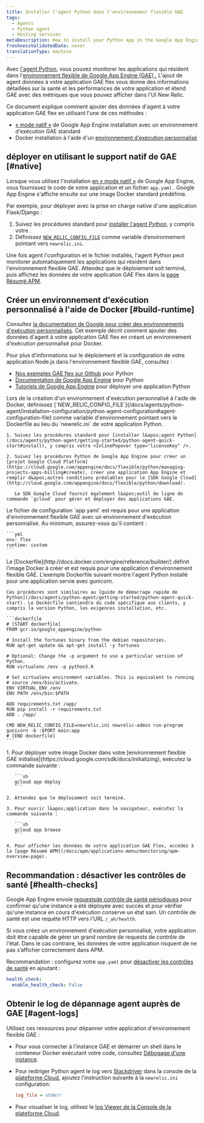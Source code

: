 ```yaml
---
title: Installer l'agent Python dans l'environnement flexible GAE
tags:
  - Agents
  - Python agent
  - Hosting services
metaDescription: How to install your Python app in the Google App Engine (GAE) flexible environment.
freshnessValidatedDate: never
translationType: machine
---
```


Avec [l&apos;agent Python](/docs/agents/python-agent/getting-started/introduction-new-relic-python), vous pouvez monitorer les applications qui résident dans l&apos;[environnement flexible de Google App Engine (GAE) .](https://cloud.google.com/appengine/docs/flexible/python/) L&apos;ajout de agent données à votre application GAE flex vous donne des informations détaillées sur la santé et les performances de votre application et étend GAE avec des métriques que vous pouvez afficher dans l&apos;UI New Relic.

Ce document explique comment ajouter des données d&apos;agent à votre application GAE flex en utilisant l&apos;une de ces méthodes :

* [« mode natif »](/docs/accounts-partnerships/partnerships/google-cloud-platform-gcp/google-app-engine-environment#native-mode) de Google App Engine installation avec un environnement d&apos;exécution GAE standard
* Docker installation à l&apos;aide d&apos;un [environnement d&apos;exécution personnalisé](https://cloud.google.com/appengine/docs/flexible/custom-runtimes/about-custom-runtimes)

## déployer en utilisant le support natif de GAE [#native]

Lorsque vous utilisez l&apos;installation [en « mode natif »](/docs/accounts-partnerships/partnerships/google-cloud-platform-gcp/google-app-engine-environment#native-mode) de Google App Engine, vous fournissez le code de votre application et un fichier `app.yaml` . Google App Engine s&apos;affiche ensuite sur une image Docker standard prédéfinie.

Par exemple, pour déployer avec la prise en charge native d&apos;une application Flask/Django :

1. Suivez les procédures standard pour [installer l&apos;agent Python](/docs/agents/python-agent/getting-started/python-agent-quick-start#install), y compris votre <InlinePopover type="licenseKey" />.
2. Définissez [`NEW_RELIC_CONFIG_FILE`](/docs/agents/python-agent/installation-configuration/python-agent-configuration#agent-configuration-file) comme variable d’environnement pointant vers `newrelic.ini`.

Une fois agent l&apos;configuration et le fichier installés, l&apos;agent Python peut monitorer automatiquement les applications qui résident dans l&apos;environnement flexible GAE. Attendez que le déploiement soit terminé, puis affichez les données de votre application GAE Flex dans la [page Résumé APM](/docs/apm/applications-menu/monitoring/apm-overview-page).

## Créer un environnement d&apos;exécution personnalisé à l&apos;aide de Docker [#build-runtime]

Consultez [la documentation de Google pour créer des environnements d&apos;exécution personnalisés](https://cloud.google.com/appengine/docs/flexible/custom-runtimes/build). Cet exemple décrit comment ajouter des données d&apos;agent à votre application GAE flex en créant un environnement d&apos;exécution personnalisé pour Docker.

Pour plus d&apos;informations sur le déploiement et la configuration de votre application Node.js dans l&apos;environnement flexible GAE, consultez :

* [Nos exemples GAE flex sur Github](https://github.com/GoogleCloudPlatform/python-docs-samples/tree/master/appengine/flexible) pour Python
* [Documentation de Google App Engine](https://cloud.google.com/appengine/docs/flexible/python/) pour Python
* [Tutoriels de Google App Engine](https://cloud.google.com/appengine/docs/flexible/python/tutorials) pour déployer une application Python

<CollapserGroup>
  <Collapser id="setup-gae" title="1. Configurer le projet GAE et installer la dépendance">
    Lors de la création d&apos;un environnement d&apos;exécution personnalisé à l&apos;aide de Docker, définissez [`NEW_RELIC_CONFIG_FILE`](/docs/agents/python-agent/installation-configuration/python-agent-configuration#agent-configuration-file) comme variable d&apos;environnement pointant vers le Dockerfile au lieu du `newrelic.ini` de votre application Python.

    1. Suivez les procédures standard pour [installer l&apos;agent Python](/docs/agents/python-agent/getting-started/python-agent-quick-start#install), y compris votre <InlinePopover type="licenseKey" />.

    2. Suivez les procédures Python de Google App Engine pour créer un [projet Google Cloud Platform](https://cloud.google.com/appengine/docs/flexible/python/managing-projects-apps-billing#create), créer une application App Engine et remplir d&apos;autres conditions préalables pour le [SDK Google Cloud](http://cloud.google.com/appengine/docs/flexible/python/download).

       Le SDK Google Cloud fournit également l&apos;outil de ligne de commande `gcloud` pour gérer et déployer des applications GAE.
  </Collapser>

  <Collapser id="configure-app-yaml" title="2. Configurez votre app.yaml">
    Le fichier de configuration `app.yaml` est requis pour une application d&apos;environnement flexible GAE avec un environnement d&apos;exécution personnalisé. Au minimum, assurez-vous qu&apos;il contient :

    ```yml
    env: flex
    runtime: custom
    ```
  </Collapser>

  <Collapser id="configure-dockerfile" title="3. Configurer un Dockerfile">
    Le [Dockerfile](http://docs.docker.com/engine/reference/builder/) définit l&apos;image Docker à créer et est requis pour une application d&apos;environnement flexible GAE. L&apos;exemple Dockerfile suivant montre l&apos;agent Python installé pour une application servie avec gunicorn.

    Ces procédures sont similaires au [guide de démarrage rapide de Python](/docs/agents/python-agent/getting-started/python-agent-quick-start). Le Dockerfile contiendra du code spécifique aux clients, y compris la version Python, les exigences installation, etc.

    ```dockerfile
    # [START dockerfile]
    FROM gcr.io/google_appengine/python

    # Install the fortunes binary from the debian repositories.
    RUN apt-get update && apt-get install -y fortunes

    # Optional: Change the -p argument to use a particular version of Python.
    RUN virtualenv /env -p python3.9

    # Set virtualenv environment variables. This is equivalent to running
    # source /env/bin/activate.
    ENV VIRTUAL_ENV /env
    ENV PATH /env/bin:$PATH

    ADD requirements.txt /app/
    RUN pip install -r requirements.txt
    ADD . /app/

    CMD NEW_RELIC_CONFIG_FILE=newrelic.ini newrelic-admin run-program gunicorn -b :$PORT main:app
    # [END dockerfile]
    ```
  </Collapser>

  <Collapser id="deploy-docker-image-to-gae" title="4. Déployer l'image Docker vers l'environnement flexible GAE initialisé">
    1. Pour déployer votre image Docker dans votre [environnement flexible GAE initialisé](https://cloud.google.com/sdk/docs/initializing), exécutez la commande suivante :

       ```sh
       gcloud app deploy
       ```

    2. Attendez que le déploiement soit terminé.

    3. Pour ouvrir l&apos;application dans le navigateur, exécutez la commande suivante :

       ```sh
       gcloud app browse
       ```

    4. Pour afficher les données de votre application GAE Flex, accédez à la [page Résumé APM](/docs/apm/applications-menu/monitoring/apm-overview-page).
  </Collapser>
</CollapserGroup>

## Recommandation : désactiver les contrôles de santé [#health-checks]

Google App Engine envoie [requestsde contrôle de santé périodiques](https://cloud.google.com/appengine/docs/flexible/python/how-instances-are-managed) pour confirmer qu&apos;une instance a été déployée avec succès et pour vérifier qu&apos;une instance en cours d&apos;exécution conserve un état sain. Un contrôle de santé est une requête HTTP vers l&apos;URL `/_ah/health`.

Si vous créez un environnement d&apos;exécution personnalisé, votre application doit être capable de gérer un grand nombre de requests de contrôle de l&apos;état. Dans le cas contraire, les données de votre application risquent de ne pas s’afficher correctement dans APM.

Recommandation : configurez votre `app.yaml` pour [désactiver les contrôles de santé](https://cloud.google.com/appengine/docs/flexible/python/configuring-your-app-with-app-yaml#health_checks) en ajoutant :

```yml
health_check:
  enable_health_check: False
```

## Obtenir le log de dépannage agent auprès de GAE [#agent-logs]

Utilisez ces ressources pour dépanner votre application d&apos;environnement flexible GAE :

* Pour vous connecter à l&apos;instance GAE et démarrer un shell dans le conteneur Docker exécutant votre code, consultez [Débogage d&apos;une instance](https://cloud.google.com/appengine/docs/flexible/python/debugging-an-instance).

* Pour rediriger Python agent le log vers [Stackdriver](http://cloud.google.com/logging/docs/view/logs_viewer_v2) dans la console de la [plateforme Cloud](https://cloud.google.com/compute/docs/console), ajoutez l&apos;instruction suivante à la `newrelic.ini` configuration:

  ```ini
  log_file = stderr
  ```

* Pour visualiser le log, utilisez le [log Viewer de la Console de la plateforme Cloud](https://cloud.google.com/appengine/docs/flexible/php/writing-application-logs).